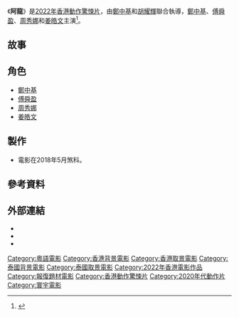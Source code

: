 {{future film}}
{{Infobox Film
| 片名 = 阿龍
| 電影原名 = {{lang|en|Atonement}}
| 圖像 = 
| 圖像說明 = 
| 副標題 = 
| 導演 = [[鄭中基|鄭中基]]<br/>[[胡耀輝|胡耀輝]]
| 監製 = 
| 製片 = 
| 動作指導 = 
| 編劇 = 鄭中基
| 故事 = 
| 統籌 = 
| 主演 = [[鄭中基|鄭中基]]<br/>[[傅舜盈|傅舜盈]]<br/>[[周秀娜|周秀娜]]<br/>[[姜皓文|姜皓文]]
| 配樂 = 
| 主題曲 = 
| 攝影 = 
| 剪輯 = 
| 製片商 = [[寰宇娛樂|寰宇娛樂]]
| 片長 = 
| 產地 = {{香港電影產地}}
| 語言 = [[粵語|粵語]]
| 上映日期 = 
| 發行商 = [[寰宇影片發行|寰宇影片發行]]
| 預算 = 
| 票房 = 
| 前集 = 
| 續集 = 
| 官方網站 = 
}}

《'''阿龍'''》是[[2022年電影|2022年]][[香港電影|香港]][[香港動作電影|動作]][[驚悚片|驚悚片]]，由[[鄭中基|鄭中基]]和[[胡耀輝|胡耀輝]]聯合執導，[[鄭中基|鄭中基]]、[[傅舜盈|傅舜盈]]、[[周秀娜|周秀娜]]和[[姜皓文|姜皓文]]主演<ref>{{cite news |author1=許育民 |title=鄭中基爆背肌相曝光 新戲《阿龍》操練6個月打到入獄 |url=https://www.hk01.com/%E9%9B%BB%E5%BD%B1/224975/%E9%84%AD%E4%B8%AD%E5%9F%BA%E7%88%86%E8%83%8C%E8%82%8C%E7%9B%B8%E6%9B%9D%E5%85%89-%E6%96%B0%E6%88%B2-%E9%98%BF%E9%BE%8D-%E6%93%8D%E7%B7%B46%E5%80%8B%E6%9C%88%E6%89%93%E5%88%B0%E5%85%A5%E7%8D%84 |accessdate=2021-02-26 |work=香港01 |date=2018-08-20 |archive-date=2021-07-18 |archive-url=https://web.archive.org/web/20210718143243/https://www.hk01.com/%E9%9B%BB%E5%BD%B1/224975/%E9%84%AD%E4%B8%AD%E5%9F%BA%E7%88%86%E8%83%8C%E8%82%8C%E7%9B%B8%E6%9B%9D%E5%85%89-%E6%96%B0%E6%88%B2-%E9%98%BF%E9%BE%8D-%E6%93%8D%E7%B7%B46%E5%80%8B%E6%9C%88%E6%89%93%E5%88%B0%E5%85%A5%E7%8D%84 |dead-url=no }}</ref>。

== 故事 ==


== 角色 ==
*[[鄭中基|鄭中基]]
*[[傅舜盈|傅舜盈]]
*[[周秀娜|周秀娜]]
*[[姜皓文|姜皓文]]

== 製作 ==
*電影在2018年5月煞科。

== 參考資料 ==
{{reflist}}

== 外部連結 ==
* {{Hkmdb title|20818|阿龍}}
* {{douban|30371816}}
* {{imdb title|tt9314852}}

{{DEFAULTSORT:Atonement}}
[[Category:粵語電影|Category:粵語電影]]
[[Category:香港背景電影|Category:香港背景電影]]
[[Category:香港取景電影|Category:香港取景電影]]
[[Category:泰國背景電影|Category:泰國背景電影]]
[[Category:泰國取景電影|Category:泰國取景電影]]
[[Category:2022年香港電影作品|Category:2022年香港電影作品]]
[[Category:報復題材電影|Category:報復題材電影]]
[[Category:香港動作驚悚片|Category:香港動作驚悚片]]
[[Category:2020年代動作片|Category:2020年代動作片]]
[[Category:寰宇電影|Category:寰宇電影]]
